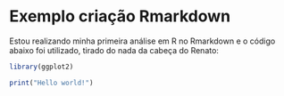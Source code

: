 # Exemplo criação Rmarkdown

Estou realizando minha primeira análise em R no Rmarkdown e o código abaixo foi utilizado, tirado do nada da cabeça do Renato:

```r
library(ggplot2)

print("Hello world!")
```